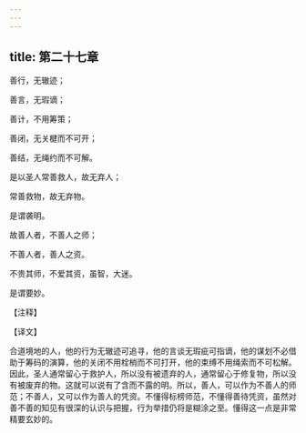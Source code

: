 ```yaml
---
---
---
```

title: 第二十七章
---

善行，无辙迹；

善言，无瑕谪；

善计，不用筹策；

善闭，无关楗而不可开；

善结，无绳约而不可解。

是以圣人常善救人，故无弃人；

常善救物，故无弃物。

是谓袭明。

故善人者，不善人之师；

不善人者，善人之资。

不贵其师，不爱其资，虽智，大迷。

是谓要妙。

【注释】

【译文】

合道境地的人，他的行为无辙迹可追寻，他的言谈无瑕疵可指谪，他的谋划不必借助于筹码的演算，他的关闭不用栓梢而不可打开，他的束缚不用绳索而不可松解。因此，圣人通常留心于救护人，所以没有被遗弃的人，通常留心于修复物，所以没有被废弃的物。这就可以说有了含而不露的明。所以，善人，可以作为不善人的师范；不善人，又可以作为善人的凭资。不懂得标榜师范，不懂得善待凭资，虽然对善不善的知见有很深的认识与把握，行为举措仍将是糊涂之至。懂得这一点是非常精要玄妙的。